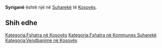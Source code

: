 {{Fshat në 
 | Emri                = Syriganë
 | EmriAlt                = 
 | NAME_SHORT_FORM=      
 | NAME_GENERIC=      
 | NAME_SORT_NAME_RO=      SYRIGANE
 | FULL_NAME_RO = Syriganë
 | FULL_NAME_ND_RO=Syrigane
 | SORT_NAME_RG=SYRIGANE
 | FULL_NAME_RG=Syriganë
 | FULL_NAME_ND_RG=Syrigane
 | SRP_NAME_SHORT_FORM=      
 | SRP_NAME_GENERIC=      
 | SRP_NAME_SORT_NAME_RO=      
 | SRP_FULL_NAME_RO = 
 | SRP_FULL_NAME_ND_RO=
 | SRP_SORT_NAME_RG=
 | SRP_FULL_NAME_RG=
 | SRP_FULL_NAME_ND_RG=
 | Emri (Rasa dhanore) = 
 | Figura              = 
 | Shteti              = Kosovo
 | Komuna              = Suharekë
 | Kodi postar         = 
 | Sipërfaqja          = 

 | Popullsia           = 

 | Regj. i popullsisë  = 
 | Dend. e popullsisë  = 
 | Faqja zyrtare       = 
 <!--- Koordinatat ----> 
 | Gjerësia            = 42.816944
 | Gjatësia            = 20.658333
 | Lartësia            = 
}}
'''Syriganë''' është një [[]] në [[Suharekë]] të [[Kosovës]].

<!-- == Gjeografia == -->
<!-- == Historia == -->
<!-- == Demografia == -->
== Shih edhe ==
{{Komuna Suharekë}}
{{Kosovo-Administrata-Cung}}

[[Kategoria:Fshatra në Kosovës]]
[[Kategoria:Fshatra në Kommunes Suharekë]]
[[Kategoria:Vendbanime në Kosovës]]